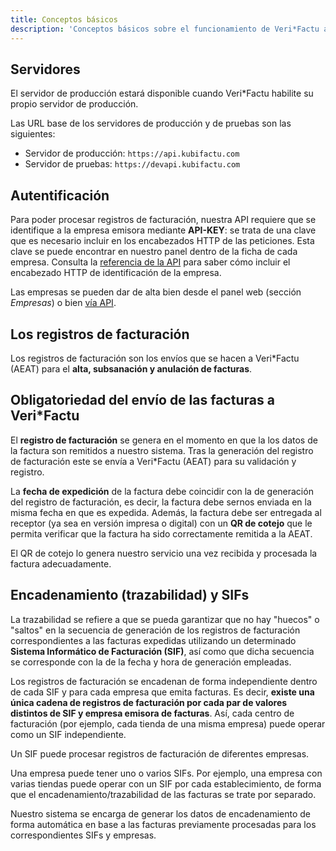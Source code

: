 ```yaml
---
title: Conceptos básicos
description: 'Conceptos básicos sobre el funcionamiento de Veri*Factu a través de KubiFACTU'
---
```


## Servidores

<Warning>El servidor de producción estará disponible cuando Veri*Factu habilite su propio servidor de producción.</Warning>

Las URL base de los servidores de producción y de pruebas son las siguientes:

* Servidor de producción: `https://api.kubifactu.com`
* Servidor de pruebas: `https://devapi.kubifactu.com`

## Autentificación

Para poder procesar registros de facturación, nuestra API requiere que se identifique a la empresa emisora mediante **API-KEY**: se trata de una clave que es necesario incluir en los encabezados HTTP de las peticiones. Esta clave se puede encontrar en nuestro panel dentro de la ficha de cada empresa. Consulta la [referencia de la API](/openapi-reference/enviar-registro-de-facturación) para saber cómo incluir el encabezado HTTP de identificación de la empresa.

Las empresas se pueden dar de alta bien desde el panel web (sección *Empresas*) o bien [vía API](/openapi-reference/crear-una-nueva-empresa).

## Los registros de facturación

Los registros de facturación son los envíos que se hacen a Veri*Factu (AEAT) para el **alta, subsanación y anulación de facturas**.

## Obligatoriedad del envío de las facturas a Veri*Factu

El **registro de facturación** se genera en el momento en que la los datos de la factura son remitidos a nuestro sistema. Tras la generación del registro de facturación este se envía a Veri*Factu (AEAT) para su validación y registro.

La **fecha de expedición** de la factura debe coincidir con la de generación del registro de facturación, es decir, la factura debe sernos enviada en la misma fecha en que es expedida. Además, la factura debe ser entregada al receptor (ya sea en versión impresa o digital) con un **QR de cotejo** que le permita verificar que la factura ha sido correctamente remitida a la AEAT.

<Info>El QR de cotejo lo genera nuestro servicio una vez recibida y procesada la factura adecuadamente.</Info>

## Encadenamiento (trazabilidad) y SIFs

La trazabilidad se refiere a que se pueda garantizar que no hay "huecos" o "saltos" en la secuencia de generación de los registros de facturación correspondientes a las facturas expedidas utilizando un determinado **Sistema Informático de Facturación (SIF)**, así como que dicha secuencia se corresponde con la de la fecha y hora de generación empleadas.

Los registros de facturación se encadenan de forma independiente dentro de cada SIF y para cada empresa que emita facturas. Es decir, **existe una única cadena de registros de facturación por cada par de valores distintos de SIF y empresa emisora de facturas**. Así, cada centro de facturación (por ejemplo, cada tienda de una misma empresa) puede operar como un SIF independiente.

<Note>Un SIF puede procesar registros de facturación de diferentes empresas.</Note>

<Tip>Una empresa puede tener uno o varios SIFs. Por ejemplo, una empresa con varias tiendas puede operar con un SIF por cada establecimiento, de forma que el encadenamiento/trazabilidad de las facturas se trate por separado.</Tip>

<Info>Nuestro sistema se encarga de generar los datos de encadenamiento de forma automática en base a las facturas previamente procesadas para los correspondientes SIFs y empresas.</Info>
